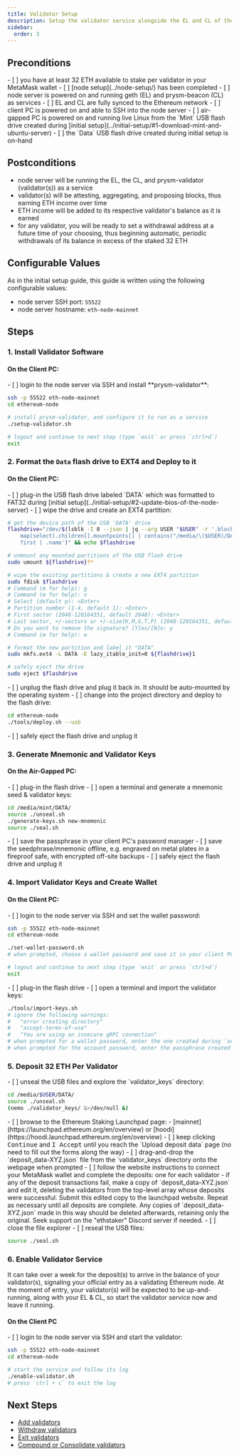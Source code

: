```yaml
---
title: Validator Setup
description: Setup the validator service alongside the EL and CL of the Ethereum Node.
sidebar:
  order: 3
---
```


<ResetButton />

## Preconditions
<Checklist name="preconditions">
- [ ] you have at least 32 ETH available to stake per validator in your MetaMask wallet
- [ ] [node setup](../node-setup/) has been completed
- [ ] node server is powered on and running geth (EL) and prysm-beacon (CL) as services
- [ ] EL and CL are fully synced to the Ethereum network
- [ ] client PC is powered on and able to SSH into the node server
- [ ] air-gapped PC is powered on and running live Linux from the `Mint` USB flash drive created during [initial setup](../initial-setup/#1-download-mint-and-ubuntu-server)
- [ ] the `Data` USB flash drive created during initial setup is on-hand
</Checklist>

## Postconditions
- node server will be running the EL, the CL, and prysm-validator (validator(s)) as a service
- validator(s) will be attesting, aggregating, and proposing blocks, thus earning ETH income over time
- ETH income will be added to its respective validator's balance as it is earned
- for any validator, you will be ready to set a withdrawal address at a future time of your choosing, thus beginning automatic, periodic withdrawals of its balance in excess of the staked 32 ETH

## Configurable Values
As in the initial setup guide, this guide is written using the following configurable values:
- node server SSH port: `55522`
- node server hostname: `eth-node-mainnet`

## Steps

### 1. Install Validator Software

#### On the Client PC:
<Checklist name="install-validator-software">
- [ ] login to the node server via SSH and install **prysm-validator**:
</Checklist>

```bash
ssh -p 55522 eth-node-mainnet
cd ethereum-node

# install prysm-validator, and configure it to run as a service
./setup-validator.sh

# logout and continue to next step (type `exit` or press `ctrl+d`)
exit
```

### 2. Format the `Data` flash drive to EXT4 and Deploy to it

#### On the Client PC:
<Checklist name="format-the-data-flash-drive-to-ext4-and-deploy-to-it-1">
- [ ] plug-in the USB flash drive labeled `DATA` which was formatted to FAT32 during [initial setup](../initial-setup/#2-update-bios-of-the-node-server)
- [ ] wipe the drive and create an EXT4 partition:
</Checklist>

```bash
# get the device path of the USB 'DATA' drive
flashdrive="/dev/$(lsblk -I 8 --json | jq --arg USER "$USER" -r '.blockdevices | 
	map(select(.children[].mountpoints[] | contains("/media/\($USER)/DATA" ))) |
	first | .name')" && echo $flashdrive

# unmount any mounted partitions of the USB flash drive
sudo umount ${flashdrive}?*

# wipe the existing partitions & create a new EXT4 partition
sudo fdisk $flashdrive
# Command (m for help): g
# Command (m for help): n
# Select (default p): <Enter>
# Partition number (1-4, default 1): <Enter>
# First sector (2048-120164351, default 2048): <Enter>
# Last sector, +/-sectors or +/-size{K,M,G,T,P} (2048-120164351, default 120164351): <Enter>
# Do you want to remove the signature? [Y]es/[N]o: y
# Command (m for help): w

# format the new partition and label it "DATA"
sudo mkfs.ext4 -L DATA -E lazy_itable_init=0 ${flashdrive}1

# safely eject the drive
sudo eject $flashdrive
```

<Checklist name="format-the-data-flash-drive-to-ext4-and-deploy-to-it-2">
- [ ] unplug the flash drive and plug it back in.  It should be auto-mounted by the operating system
- [ ] change into the project directory and deploy to the flash drive:
</Checklist>

```bash
cd ethereum-node
./tools/deploy.sh --usb
```
<Checklist name="format-the-data-flash-drive-to-ext4-and-deploy-to-it-3">
- [ ] safely eject the flash drive and unplug it
</Checklist>

### 3. Generate Mnemonic and Validator Keys

#### On the Air-Gapped PC:
<Checklist name="generate-mnemonic-and-validator-keys-1">
- [ ] plug-in the flash drive
- [ ] open a terminal and generate a mnemonic seed & validator keys:
</Checklist>

```bash
cd /media/mint/DATA/
source ./unseal.sh
./generate-keys.sh new-mnemonic
source ./seal.sh
```

<Checklist name="generate-mnemonic-and-validator-keys-2">
- [ ] save the passphrase in your client PC's password manager
- [ ] save the seedphrase/mnemonic offline, e.g. engraved on metal plates in a fireproof safe, with encrypted off-site backups
- [ ] safely eject the flash drive and unplug it
</Checklist>

### 4. Import Validator Keys and Create Wallet

#### On the Client PC:
<Checklist name="import-validator-keys-and-create-wallet-1">
- [ ] login to the node server via SSH and set the wallet password:
</Checklist>

```bash
ssh -p 55522 eth-node-mainnet
cd ethereum-node

./set-wallet-password.sh
# when prompted, choose a wallet password and save it in your client PC's password manager

# logout and continue to next step (type `exit` or press `ctrl+d`)
exit
```

<Checklist name="import-validator-keys-and-create-wallet-2">
- [ ] plug-in the flash drive
- [ ] open a terminal and import the validator keys:
</Checklist>

```bash
./tools/import-keys.sh
# ignore the following warnings: 
#   "error creating directory"
#   "accept-terms-of-use"
#   "You are using an insecure gRPC connection"
# when prompted for a wallet password, enter the one created during `set-wallet-password.sh`
# when prompted for the account password, enter the passphrase created during `generate-keys.sh`
```

### 5. Deposit 32 ETH Per Validator
<Checklist name="deposit-32-eth-per-validator-1">
- [ ] unseal the USB files and explore the `validator_keys` directory:
</Checklist>

```bash
cd /media/$USER/DATA/
source ./unseal.sh
(nemo ./validator_keys/ &>/dev/null &)
```

<Checklist name="deposit-32-eth-per-validator-2">
- [ ] browse to the Ethereum Staking Launchpad page:
	- [mainnet](https://launchpad.ethereum.org/en/overview) or [hoodi](https://hoodi.launchpad.ethereum.org/en/overview)
- [ ] keep clicking <kbd>Continue</kbd> and <kbd>I Accept</kbd> until you reach the `Upload deposit data` page (no need to fill out the forms along the way)
- [ ] drag-and-drop the `deposit_data-XYZ.json` file from the `validator_keys` directory onto the webpage when prompted
- [ ] follow the website instructions to connect your MetaMask wallet and complete the deposits: one for each validator
	- if any of the deposit transactions fail, make a copy of `deposit_data-XYZ.json` and edit it, deleting the validators from the top-level array whose deposits were successful.  Submit this edited copy to the launchpad website.  Repeat as necessary until all deposits are complete.  Any copies of `deposit_data-XYZ.json` made in this way should be deleted afterwards, retaining only the original.  Seek support on the "ethstaker" Discord server if needed.
- [ ] close the file explorer
- [ ] reseal the USB files:
</Checklist>

```bash
source ./seal.sh
```

### 6. Enable Validator Service

It can take over a week for the deposit(s) to arrive in the balance of your validator(s), signaling your official entry as a validating Ethereum node.  At the moment of entry, your validator(s) will be expected to be up-and-running, along with your EL & CL, so start the validator service now and leave it running.

#### On the Client PC
<Checklist name="enable-validator-service-1">
- [ ] login to the node server via SSH and start the validator:
</Checklist>

```bash
ssh -p 55522 eth-node-mainnet
cd ethereum-node

# start the service and follow its log
./enable-validator.sh
# press `ctrl + c` to exit the log
```

## Next Steps

- [Add validators](../add-validators/)
- [Withdraw validators](../partial-withdrawal/)
- [Exit validators](../voluntary-exit/)
- [Compound or Consolidate validators](../compound_or_consolidate/)
